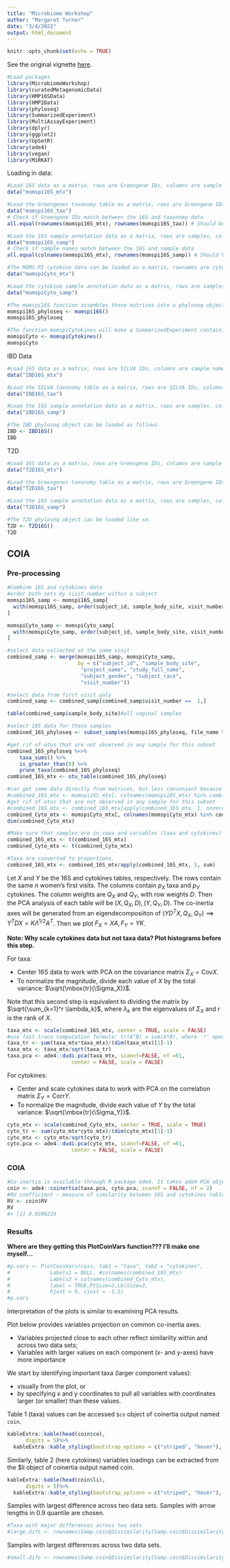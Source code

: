 ```yaml
---
title: "Microbiome Workshop"
author: "Margaret Turner"
date: "3/4/2022"
output: html_document
---
```


```r
knitr::opts_chunk$set(echo = TRUE)
```

See the original vignette [here](http://biocworkshops2019.bioconductor.org.s3-website-us-east-1.amazonaws.com/page/MicrobiomeWorkshop__MicrobiomeWorkshop/).

```r
#Load packages
library(MicrobiomeWorkshop)
library(curatedMetagenomicData)
library(HMP16SData)
library(HMP2Data)
library(phyloseq)
library(SummarizedExperiment)
library(MultiAssayExperiment)
library(dplyr)
library(ggplot2)
library(UpSetR)
library(ade4)
library(vegan)
library(MiRKAT)
```

Loading in data:

```r
#Load 16S data as a matrix, rows are Greengene IDs, columns are sample names:
data("momspi16S_mtx")

#Load the Greengenes taxonomy table as a matrix, rows are Greengene IDs, columns are taxonomic ranks:
data("momspi16S_tax")
# Check if Greengene IDs match between the 16S and taxonomy data
all.equal(rownames(momspi16S_mtx), rownames(momspi16S_tax)) # Should be TRUE

#Load the 16S sample annotation data as a matrix, rows are samples, columns are annotations:
data("momspi16S_samp")
# Check if sample names match between the 16S and sample data
all.equal(colnames(momspi16S_mtx), rownames(momspi16S_samp)) # Should be TRUE

#The MOMS-PI cytokine data can be loaded as a matrix, rownames are cytokine names, colnames are sample names:
data("momspiCyto_mtx")

#Load the cytokine sample annotation data as a matrix, rows are samples, columns are annotations:
data("momspiCyto_samp")
```



```r
#The momspi16S function assembles those matrices into a phyloseq object.
momspi16S_phyloseq <- momspi16S()
momspi16S_phyloseq

#The function momspiCytokines will make a SummarizedExperiment containing cytokine data
momspiCyto <- momspiCytokines()
momspiCyto
```

IBD Data

```r
#Load 16S data as a matrix, rows are SILVA IDs, columns are sample names:
data("IBD16S_mtx")

#Load the SILVA taxonomy table as a matrix, rows are SILVA IDs, columns are taxonomic ranks:
data("IBD16S_tax")

#Load the 16S sample annotation data as a matrix, rows are samples, columns are annotations:
data("IBD16S_samp")

#The IBD phyloseq object can be loaded as follows.
IBD <- IBD16S()
IBD
```

T2D

```r
#Load 16S data as a matrix, rows are Greengene IDs, columns are sample names:
data("T2D16S_mtx")

#Load the Greengenes taxonomy table as a matrix, rows are Greengene IDs, columns are taxonomic ranks:
data("T2D16S_tax")

#Load the 16S sample annotation data as a matrix, rows are samples, columns are annotations:
data("T2D16S_samp")

#The T2D phyloseq object can be loaded like so.
T2D <- T2D16S()
T2D
```

## COIA

### Pre-processing

```r
#Combine 16S and cytokines data
#order both sets by visit number within a subject
momspi16S_samp <- momspi16S_samp[
  with(momspi16S_samp, order(subject_id, sample_body_site, visit_number)),
] 

momspiCyto_samp <- momspiCyto_samp[
  with(momspiCyto_samp, order(subject_id, sample_body_site, visit_number)),
]

#select data collected at the same visit
combined_samp <- merge(momspi16S_samp, momspiCyto_samp, 
                       by = c("subject_id", "sample_body_site", 
                        "project_name", "study_full_name",
                        "subject_gender", "subject_race",
                        "visit_number"))

#select data from first visit only
combined_samp <- combined_samp[combined_samp$visit_number ==  1,]

table(combined_samp$sample_body_site)#all vaginal samples

#select 16S data for those samples
combined_16S_phyloseq <- subset_samples(momspi16S_phyloseq, file_name %in% combined_samp$file_name.x)

#get rif of otus that are not observed in any sample for this subset
combined_16S_phyloseq %<>%
    taxa_sums() %>%
    is_greater_than(0) %>%
    prune_taxa(combined_16S_phyloseq)
combined_16S_mtx <- otu_table(combined_16S_phyloseq)

#can get same data directly from matrices, but less convenient because phyloseq has taxonomy info
#combined_16S_mtx <- momspi16S_mtx[, colnames(momspi16S_mtx) %in% combined_samp$file_name.x]
#get rif of otus that are not observed in any sample for this subset
#combined_16S_mtx <- combined_16S_mtx[apply(combined_16S_mtx, 1, nnzero) >0, ]
combined_Cyto_mtx <- momspiCyto_mtx[, colnames(momspiCyto_mtx) %in% combined_samp$file_name.y ]
dim(combined_Cyto_mtx)

#Make sure that samples are in rows and variables (taxa and cytokines) are in columns.
combined_16S_mtx <- t(combined_16S_mtx)
combined_Cyto_mtx <- t(combined_Cyto_mtx)

#Taxa are converted to proportions.
combined_16S_mtx <- combined_16S_mtx/apply(combined_16S_mtx, 1, sum)
```


Let $X$ and $Y$ be the 16S and cytokines tables, respectively. The rows contain the same $n$ women's first visits. The columns contain $p_X$ taxa and $p_Y$ cytokines. The column weights are $Q_X$ and $Q_Y$, with row weights $D$. Then the PCA analysis of each table will be $(X, Q_X, D), (Y, Q_Y,D)$. The co-inertia axes will be generated from an eigendecomposiiton of $(YD^TX, Q_X, Q_Y)\implies Y^TDX=K\Lambda^{1/2}A^T$. Then we plot $F_X=XA, F_Y=YK$.

**Note: Why scale cytokines data but not taxa data? Plot histograms before this step.**

For taxa:

- Center 16S data to work with PCA on the covariance matrix $\Sigma_X=\text{Cov}X$.
- To normalize the magnitude, divide each value of $X$ by the total variance: $\sqrt{\mbox{tr}(\Sigma_X)}$.

Note that this second step is equivalent to dividing the matrix by $\sqrt{\sum_{k=1}^r \lambda_k}$, where $\lambda_k$ are the eigenvalues of $\Sigma_X$ and $r$ is the rank of $X$.

```r
taxa_mtx <- scale(combined_16S_mtx, center = TRUE, scale = FALSE)
#use fast trace computation formula: tr(A^B) = sum(A*B), where '*' operator refers to elementwise product
taxa_tr <- sum(taxa_mtx*taxa_mtx)/(dim(taxa_mtx)[1]-1)
taxa_mtx <- taxa_mtx/sqrt(taxa_tr)
taxa.pca <- ade4::dudi.pca(taxa_mtx, scannf=FALSE, nf =61,
                     center = FALSE, scale = FALSE)
```

For cytokines:

- Center and scale cytokines data to work with PCA on the correlation matrix $\Sigma_Y=\text{Corr}Y$.
- To normalize the magnitude, divide each value of $Y$ by the total variance: $\sqrt{\mbox{tr}(\Sigma_Y)}$.

```r
cyto_mtx <- scale(combined_Cyto_mtx, center = TRUE, scale = TRUE)
cyto_tr <- sum(cyto_mtx*cyto_mtx)/(dim(cyto_mtx)[1]-1)
cyto_mtx <- cyto_mtx/sqrt(cyto_tr)
cyto.pca <- ade4::dudi.pca(cyto_mtx, scannf=FALSE, nf =61,
                     center = FALSE, scale = FALSE)
```


### COIA

```r
#Co-inertia is available through R package ade4. It takes ade4 PCA objects and performs joint eigendecomposition.
coin <- ade4::coinertia(taxa.pca, cyto.pca, scannf = FALSE, nf = 2)
#RV coefficient – measure of similarity between 16S and cytokines tables
RV <- coin$RV
RV
#> [1] 0.0396224
```

### Results

**Where are they getting this PlotCoinVars function??? I'll make one myself...**

```r
#p.vars <- PlotCoinVars(coin, tab1 = "taxa", tab2 = "cytokines", 
#             Labels1 = NULL, #colnames(combined_16S_mtx)
#             Labels2 = colnames(combined_Cyto_mtx),
#             label = TRUE,PtSize=2,LblSize=3,
#             hjust = 0, vjust = -1.5)
#p.vars
```


Interpretation of the plots is similar to examining PCA results.

Plot below provides variables projection on common co-inertia axes.

- Variables projected close to each other reflect similarilty within and across two data sets;
- Variables with larger values on each component (x- and y-axes) have more importance

We start by identifying important taxa (larger component values):

- visually from the plot, or
- by specifying x and y coordinates to pull all variables with coordinates larger (or smaller) than these values. 

Table 1 (taxa) values can be accessed `$co` object of coinertia output named `coin`.

```r
kableExtra::kable(head(coin$co),
      digits = 5)%>%
  kableExtra::kable_styling(bootstrap_options = c("striped", "hover"), full_width = F)
```

Similarly, table 2 (here cytokines) variables loadings can be extracted from the $li object of coinertia output named coin.

```r
kableExtra::kable(head(coin$li),
      digits = 5)%>%
  kableExtra::kable_styling(bootstrap_options = c("striped", "hover"), full_width = F)
```


Samples with largest difference across two data sets. Samples with arrow lengths in 0.9 quantile are chosen.

```r
#Taxa with major differences across two sets
#large.difs <- rownames(Samp.coin$Dissimilarity[Samp.coin$Dissimilarity$Quantile >= 0.9, ])
```

Samples with largest differences across two data sets.

```r
#small.difs <- rownames(Samp.coin$Dissimilarity[Samp.coin$Dissimilarity$Quantile < 0.1, ])
```

